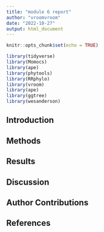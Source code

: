 ```yaml
---
title: "module 6 report"
author: "vroomvroom"
date: "2022-10-27"
output: html_document
---
```


```r
knitr::opts_chunk$set(echo = TRUE)

library(tidyverse)
library(Momocs)
library(ape)
library(phytools)
library(RRphylo)
library(vroom)
library(ape)
library(ggtree)
library(wesanderson)
```

## Introduction


## Methods



## Results



## Discussion



## Author Contributions



## References
